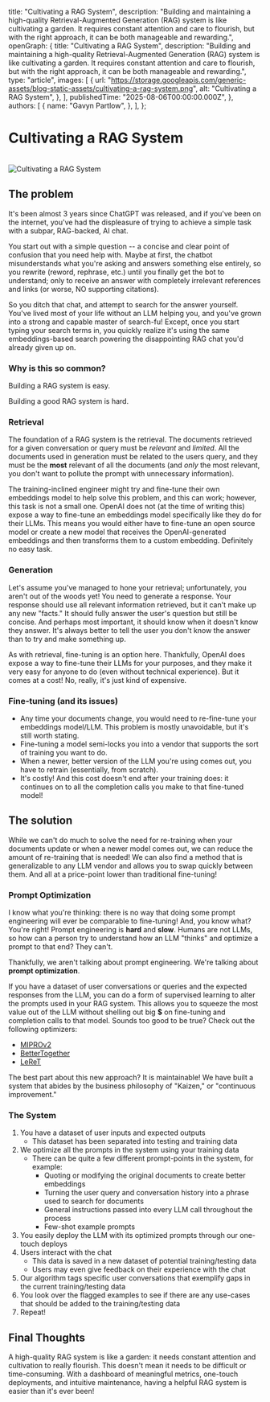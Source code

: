 
  title: "Cultivating a RAG System",
  description:
    "Building and maintaining a high-quality Retrieval-Augmented Generation (RAG) system is like cultivating a garden. It requires constant attention and care to flourish, but with the right approach, it can be both manageable and rewarding.",
  openGraph: {
    title: "Cultivating a RAG System",
    description:
      "Building and maintaining a high-quality Retrieval-Augmented Generation (RAG) system is like cultivating a garden. It requires constant attention and care to flourish, but with the right approach, it can be both manageable and rewarding.",
    type: "article",
    images: [
      {
        url: "https://storage.googleapis.com/generic-assets/blog-static-assets/cultivating-a-rag-system.png",
        alt: "Cultivating a RAG System",
      },
    ],
    publishedTime: "2025-08-06T00:00:00.000Z",
  },
  authors: [
    {
      name: "Gavyn Partlow",
    },
  ],
};

# Cultivating a RAG System

<PublishData
  date={metadata.openGraph.publishedTime}
  authors={metadata.authors}
/>
<br />
![Cultivating a RAG
System](https://storage.googleapis.com/generic-assets/blog-static-assets/cultivating-a-rag-system.png)

## The problem

It's been almost 3 years since ChatGPT was released, and if you've been on the internet, you've had the displeasure of trying to achieve a simple task with a subpar, RAG-backed, AI chat.

You start out with a simple question -- a concise and clear point of confusion that you need help with. Maybe at first, the chatbot misunderstands what you're asking and answers something else entirely, so you rewrite (reword, rephrase, etc.) until you finally get the bot to understand; only to receive an answer with completely irrelevant references and links (or worse, NO supporting citations).

So you ditch that chat, and attempt to search for the answer yourself. You've lived most of your life without an LLM helping you, and you've grown into a strong and capable master of search-fu! Except, once you start typing your search terms in, you quickly realize it's using the same embeddings-based search powering the disappointing RAG chat you'd already given up on.

### Why is this so common?

Building a RAG system is easy.

Building a good RAG system is hard.

### Retrieval

The foundation of a RAG system is the retrieval. The documents retrieved for a given conversation or query must be _relevant_ and _limited_. All the documents used in generation must be related to the users query, and they must be the **most** relevant of all the documents (and _only_ the most relevant, you don't want to pollute the prompt with unnecessary information).

The training-inclined engineer might try and fine-tune their own embeddings model to help solve this problem, and this can work; however, this task is not a small one. OpenAI does not (at the time of writing this) expose a way to fine-tune an embeddings model specifically like they do for their LLMs. This means you would either have to fine-tune an open source model or create a new model that receives the OpenAI-generated embeddings and then transforms them to a custom embedding. Definitely no easy task.

### Generation

Let's assume you've managed to hone your retrieval; unfortunately, you aren't out of the woods yet! You need to generate a response. Your response should use all relevant information retrieved, but it can't make up any new "facts." It should fully answer the user's question but still be concise. And perhaps most important, it should know when it doesn't know they answer. It's always better to tell the user you don't know the answer than to try and make something up.

As with retrieval, fine-tuning is an option here. Thankfully, OpenAI does expose a way to fine-tune their LLMs for your purposes, and they make it very easy for anyone to do (even without technical experience). But it comes at a cost! No, really, it's just kind of expensive.

### Fine-tuning (and its issues)

- Any time your documents change, you would need to re-fine-tune your embeddings model/LLM. This problem is mostly unavoidable, but it's still worth stating.
- Fine-tuning a model semi-locks you into a vendor that supports the sort of training you want to do.
- When a newer, better version of the LLM you're using comes out, you have to retrain (essentially, from scratch).
- It's costly! And this cost doesn't end after your training does: it continues on to all the completion calls you make to that fine-tuned model!

## The solution

While we can't do much to solve the need for re-training when your documents update or when a newer model comes out, we can reduce the amount of re-training that is needed! We can also find a method that is generalizable to any LLM vendor and allows you to swap quickly between them. And all at a price-point lower than traditional fine-tuning!

### Prompt Optimization

I know what you're thinking: there is no way that doing some prompt engineering will ever be comparable to fine-tuning! And, you know what? You're right! Prompt engineering is **hard** and **slow**. Humans are not LLMs, so how can a person try to understand how an LLM "thinks" and optimize a prompt to that end? They can't.

Thankfully, we aren't talking about prompt engineering. We're talking about **prompt optimization**.

If you have a dataset of user conversations or queries and the expected responses from the LLM, you can do a form of supervised learning to alter the prompts used in your RAG system. This allows you to squeeze the most value out of the LLM without shelling out big **$** on fine-tuning and completion calls to that model. Sounds too good to be true? Check out the following optimizers:

- [MIPROv2](https://arxiv.org/abs/2406.11695)
- [BetterTogether](https://arxiv.org/abs/2407.10930)
- [LeReT](https://arxiv.org/abs/2410.23214)

The best part about this new approach? It is maintainable! We have built a system that abides by the business philosophy of "Kaizen," or "continuous improvement."

### The System

1. You have a dataset of user inputs and expected outputs
   - This dataset has been separated into testing and training data
2. We optimize all the prompts in the system using your training data
   - There can be quite a few different prompt-points in the system, for example:
     - Quoting or modifying the original documents to create better embeddings
     - Turning the user query and conversation history into a phrase used to search for documents
     - General instructions passed into every LLM call throughout the process
     - Few-shot example prompts
3. You easily deploy the LLM with its optimized prompts through our one-touch deploys
4. Users interact with the chat
   - This data is saved in a new dataset of potential training/testing data
   - Users may even give feedback on their experience with the chat
5. Our algorithm tags specific user conversations that exemplify gaps in the current training/testing data
6. You look over the flagged examples to see if there are any use-cases that should be added to the training/testing data
7. Repeat!

## Final Thoughts

A high-quality RAG system is like a garden: it needs constant attention and cultivation to really flourish. This doesn't mean it needs to be difficult or time-consuming. With a dashboard of meaningful metrics, one-touch deployments, and intuitive maintenance, having a helpful RAG system is easier than it's ever been!
